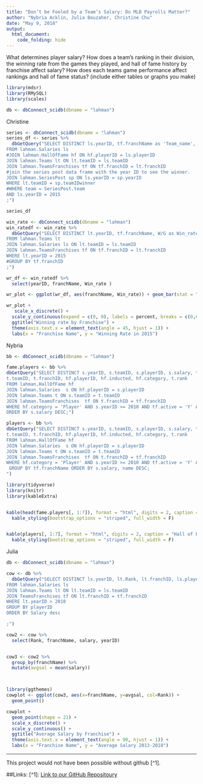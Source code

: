 ```yaml
---
title: "Don’t be Fooled by a Team’s Salary: Do MLB Payrolls Matter?"
author: "Nybria Acklin, Julia Bouzaher, Christine Chu"
date: "May 9, 2018"
output: 
  html_document:
    code_folding: hide
--- 
```

What determines player salary? How does a team's ranking in their division, the winning rate from the games they played, and hall of fame history by franchise affect salary? How does each teams game performance affect rankings and hall of fame status?
(include either tables or graphs you make)


```r

library(mdsr)
library(RMySQL)
library(scales)
```


```r
db <- dbConnect_scidb(dbname = "lahman")
```


Christine 

```r
series <- dbConnect_scidb(dbname = "lahman") 
series_df <- series %>% 
  dbGetQuery("SELECT DISTINCT ls.yearID, tf.franchName as 'Team_name', lt.teamID, sp.teamIDwinner as 'WinnerID',sp.round, sp.wins
FROM lahman.Salaries ls 
#JOIN lahman.HallOfFame hf ON hf.playerID = ls.playerID
JOIN lahman.Teams lt ON lt.teamID = ls.teamID
JOIN lahman.TeamsFranchises tf ON tf.franchID = lt.franchID
#join the series post data frame with the year ID to see the winner. 
JOIN lahman.SeriesPost sp ON ls.yearID = sp.yearID
WHERE lt.teamID = sp.teamIDwinner
#WHERE team = SeriesPost.team 
AND ls.yearID = 2015
;")

series_df
```

```r
win_rate <- dbConnect_scidb(dbname = "lahman") 
win_ratedf <- win_rate %>% 
  dbGetQuery("SELECT DISTINCT lt.yearID, tf.franchName, W/G as Win_rate
FROM lahman.Teams lt
JOIN lahman.Salaries ls ON lt.teamID = ls.teamID
JOIN lahman.TeamsFranchises tf ON tf.franchID = lt.franchID
WHERE lt.yearID = 2015
#GROUP BY tf.franchID
;")

wr_df <- win_ratedf %>% 
  select(yearID, franchName, Win_rate )

wr_plot <- ggplot(wr_df, aes(franchName, Win_rate)) + geom_bar(stat = "identity", fill = "Green")

wr_plot +
   scale_x_discrete() +
  scale_y_continuous(expand = c(0, 0), labels = percent, breaks = c(0,0.2, 0.4, 0.6, 0.8, 1), limit = c(0,1)) +
  ggtitle("Winning rate by Franchise") + 
  theme(axis.text.x = element_text(angle = 45, hjust = 1)) +
  labs(x = "Franchise Name", y = "Winning Rate in 2015")


```




Nybria 

```r
bb <- dbConnect_scidb(dbname = "lahman")

fame.players <- bb %>%
dbGetQuery("SELECT DISTINCT s.yearID, s.teamID, s.playerID, s.salary, tf.franchID, tf.franchName, tf.active,
t.teamID, t.franchID, hf.playerID, hf.inducted, hf.category, t.rank
FROM lahman.HallOfFame hf 
JOIN lahman.Salaries  s ON hf.playerID = s.playerID 
JOIN lahman.Teams t ON s.teamID = t.teamID 
JOIN lahman.TeamsFranchises  tf ON t.franchID = tf.franchID
WHERE hf.category = 'Player' AND s.yearID >= 2010 AND tf.active = 'Y' AND hf.inducted = 'Y' GROUP BY s.playerID
ORDER BY s.salary DESC;")

players <- bb %>%
dbGetQuery("SELECT DISTINCT s.yearID, s.teamID, s.playerID, s.salary, tf.franchID, tf.franchName, tf.active,
t.teamID, t.franchID, hf.playerID, hf.inducted, hf.category, t.rank
FROM lahman.HallOfFame hf 
JOIN lahman.Salaries  s ON hf.playerID = s.playerID 
JOIN lahman.Teams t ON s.teamID = t.teamID 
JOIN lahman.TeamsFranchises  tf ON t.franchID = tf.franchID
WHERE hf.category = 'Player' AND s.yearID >= 2010 AND tf.active = 'Y' AND hf.inducted = 'N' 
 GROUP BY tf.franchName ORDER BY s.salary, name DESC;
")

```

```r
library(tidyverse)
library(knitr)
library(kableExtra)


kable(head(fame.players[, 1:7]), format = "html", digits = 2, caption = "Hall of Fame: Inducted Players Between 2010-2017") %>%
  kable_styling(bootstrap_options = "striped", full_width = F)


kable(players[, 1:7], format = "html", digits = 2, caption = "Hall of Fame: Non-inducted Players Between 2010-2017") %>%
  kable_styling(bootstrap_options = "striped", full_width = F)


```



Julia
```r
db <- dbConnect_scidb(dbname = "lahman")

cow <- db %>% 
  dbGetQuery("SELECT DISTINCT ls.yearID, lt.Rank, lt.franchID, ls.playerID, ls.salary, tf.franchName
FROM lahman.Salaries ls 
JOIN lahman.Teams lt ON lt.teamID = ls.teamID
JOIN TeamsFranchises tf ON lt.franchID = tf.franchID
WHERE lt.yearID > 2010
GROUP BY playerID
ORDER BY Salary desc

;")

cow2 <- cow %>%
  select(Rank, franchName, salary, yearID)


cow3 <- cow2 %>%
  group_by(franchName) %>%
  mutate(avgsal = mean(salary))



library(ggthemes)
cowplot <- ggplot(cow3, aes(x=franchName, y=avgsal, col=Rank)) +
  geom_point() 

cowplot +
  geom_point(shape = 21) +
  scale_x_discrete() +
  scale_y_continuous() +
  ggtitle("Average Salary by Franchise") + 
  theme(axis.text.x = element_text(angle = 90, hjust = 1)) +
  labs(x = "Franchise Name", y = "Average Salary 2013-2018")
```

--------------------------------------------------------
This project would not have been possible without github [^1].

##Links: 
[^1]: [Link to our GitHub Repositoury](https://github.com/christine-chu/MP4)